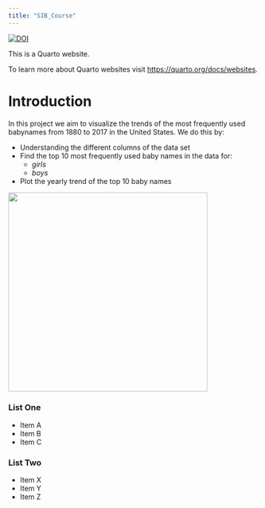 ```yaml
---
title: "SIB_Course"
---
```


[![DOI](https://zenodo.org/badge/1016040734.svg)](https://doi.org/10.5281/zenodo.15837956)

This is a Quarto website.

To learn more about Quarto websites visit <https://quarto.org/docs/websites>.

# Introduction

In this project we aim to visualize the trends of the most frequently used babynames from 1880 to 2017 in the United States. We do this by:

-   Understanding the different columns of the data set
-   Find the top 10 most frequently used baby names in the data for:
    -   *girls*
    -   *boys*
-   Plot the yearly trend of the top 10 baby names

![](https://live.staticflickr.com/6150/5935882923_5ec6a3566e_m.jpg){width="400" fig-align="right"}

::: {layout-ncol=2}
### List One

- Item A
- Item B
- Item C

### List Two

- Item X
- Item Y
- Item Z
:::